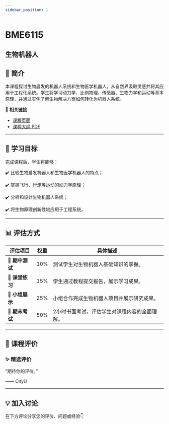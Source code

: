 ```yaml
---
sidebar_position: 1
---
```


# BME6115
## 生物机器人

## **📘 简介**
本课程探讨生物启发的机器人系统和生物医学机器人，从自然界汲取灵感并将其应用于工程化系统。学生将学习动力学、比例物理、传感器、生物力学和运动等基本原理，并通过实例了解生物解决方案如何转化为机器人系统。

🔗 **相关链接**
- [课程页面](https://www.cityu.edu.hk/catalogue/pg/202526/course/BME6115.htm)
- [课程大纲 PDF](https://www.cityu.edu.hk/catalogue/pg/202526/course/BME6115.pdf)

---

## **🎯 学习目标**

完成课程后，学生将能够：

✔️ 比较生物启发机器人和生物医学机器人的特点；

✔️ 掌握飞行、行走等运动的动力学原理；

✔️ 分析和设计生物机器人系统；

✔️ 将生物原理创新性地应用于工程系统。

---

## **📊 评估方式**

| **评估项目**          | **权重** | **具体描述**                                                                                       |
|----------------------|---------|---------------------------------------------------------------------------------------------------|
| **📄 期中测试**        | 10%     | 测试学生对生物机器人基础知识的掌握。                                                                |
| **📄 课堂练习**        | 15%     | 学生通过教程提交报告，展示学习成果。                                                                |
| **📄 小组展示**        | 25%     | 小组合作完成生物机器人项目并展示研究成果。                                                          |
| **📄 期末考试**        | 50%     | 2小时书面考试，评估学生对课程内容的全面理解。                                                       |

---

## **💬 课程评价**

### ✨ **精选评价**
<div className={commentStyles.commentBox}>
    <p className={commentStyles.commentText}>
        “期待你的评价。”
    </p>
    <p className={commentStyles.commentAuthor}>—— CityU</p>
</div>

---

## **💡 加入讨论**

在下方评论分享您的评价、问题或经验👇
<Utterances />